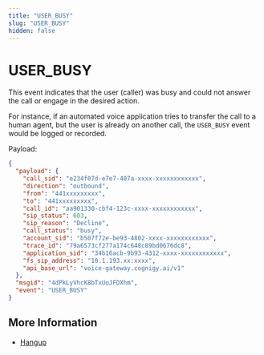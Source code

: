 ```yaml
---
title: "USER_BUSY"
slug: "USER_BUSY"
hidden: false
---
```


# USER_BUSY

This event indicates that the user (caller) was busy and could not answer the call or engage in the desired action. 

For instance, if an automated voice application tries to transfer the call to a human agent, but the user is already on another call, the `USER_BUSY` event would be logged or recorded.

Payload:

```json
{
  "payload": {
    "call_sid": "e234f07d-e7e7-407a-xxxx-xxxxxxxxxxxx",
    "direction": "outbound",
    "from": "441xxxxxxxxx",
    "to": "441xxxxxxxxx",
    "call_id": "aa901330-cbf4-123c-xxxx-xxxxxxxxxxxx",
    "sip_status": 603,
    "sip_reason": "Decline",
    "call_status": "busy",
    "account_sid": "b507f72e-be93-4802-xxxx-xxxxxxxxxxxx",
    "trace_id": "79a6573cf277a174c648c89bd0676dc8",
    "application_sid": "34b16acb-9b93-4312-xxxx-xxxxxxxxxxxx",
    "fs_sip_address": "10.1.193.xx:xxxx",
    "api_base_url": "voice-gateway.cognigy.ai/v1"
  },
  "msgid": "4dPkLyVhcK8bTxUoJFDXhm",
  "event": "USER_BUSY"
}
```
## More Information

- [Hangup](../verbs/hangup.mdx)
